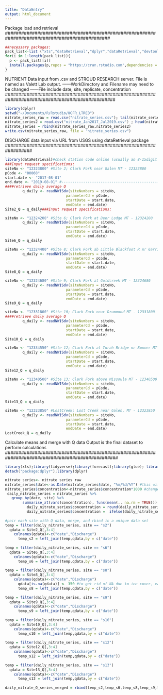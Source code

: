 ```yaml
---
title: "DataEntry"
output: html_document
---
```


###############################################################################################
Package load and retrieval
###############################################################################################
```r
##necessary packages: 
pack_list<-list ("xts","dataRetrieval","dplyr","dataRetrieval","devtools","DataCombine","lubridate","zoo")
for(i in 1:length(pack_list)){
  p <- pack_list[[i]]
  install.packages(p,repos = "https://cran.rstudio.com",dependencies = TRUE)
}
```

################################################################################################
NUTRIENT Data input from .csv and STROUD RESEARCH server. File is named as Valett Lab output.
------WorkDirectory and Filename may need to be changed
------File include date, site, replicate, concentration  
#################################################################################################
```r
library(dplyr)
setwd("~/Documents/R/Rstudio/UCFR_LTREB")
nitrate_series_raw = read.csv("nitrate_series.csv"); tail(nitrate_series,1)
nitrate_series2 = read.csv("nitrate_Jan2017_Jul2019.csv") ; head(nitrate_series2,1)
nitrate_series = rbind(nitrate_series_raw,nitrate_series2)
write.csv(nitrate_series_raw, file = "nitrate_series.csv")
```

##################################################################
DISCHARGE data input via URL from USGS using dataRetrieval package
##################################################################
```r
library(dataRetrieval)#check station code online (usually an 8-15digit numebr)
###Input request specifications:
siteNo <- "12323800" #Site 2; Clark Fork near Galen MT - 12323800
pCode <- "00060"
start.date <- "2017-08-01"
end.date <- "2019-08-01" #----------------------------------------------change end date accordingly
####retrieve daily average Q
        q_daily <- readNWISdv(siteNumbers = siteNo, 
                            parameterCd = pCode, 
                            startDate = start.date, 
                            endDate = end.date) 
Site2_Q = q_daily###Input request specifications:

siteNo <- "12324200" #Site 6; Clark Fork at Deer Lodge MT - 12324200
        q_daily <- readNWISdv(siteNumbers = siteNo, 
                            parameterCd = pCode, 
                            startDate = start.date, 
                            endDate = end.date) 
Site6_Q = q_daily

siteNo <- "12324400" #Site 8; Clark Fork ab Little Blackfoot R nr Garrison MT - 12324400
        q_daily <- readNWISdv(siteNumbers = siteNo, 
                            parameterCd = pCode, 
                            startDate = start.date, 
                            endDate = end.date) 
Site8_Q = q_daily

siteNo <- "12324680" #Site 9; Clark Fork at Goldcreek MT - 12324680
        q_daily <- readNWISdv(siteNumbers = siteNo, 
                            parameterCd = pCode, 
                            startDate = start.date, 
                            endDate = end.date) 
Site9_Q = q_daily

siteNo <- "12331800" #Site 10; Clark Fork near Drummond MT - 12331800
####retrieve daily average Q
        q_daily <- readNWISdv(siteNumbers = siteNo, 
                            parameterCd = pCode, 
                            startDate = start.date, 
                            endDate = end.date) 
Site10_Q = q_daily

siteNo <- "12334550" #Site 12; Clark Fork at Turah Bridge nr Bonner MT - 12334550
        q_daily <- readNWISdv(siteNumbers = siteNo, 
                            parameterCd = pCode, 
                            startDate = start.date, 
                            endDate = end.date) 
Site12_Q = q_daily

siteNo <- "12340500" #Site 13; Clark Fork above Missoula MT - 12340500
        q_daily <- readNWISdv(siteNumbers = siteNo, 
                            parameterCd = pCode, 
                            startDate = start.date, 
                            endDate = end.date) 
Site13_Q = q_daily

siteNo <- "12323850" #LostCreek; Lost Creek near Galen, MT - 12323850 
        q_daily <- readNWISdv(siteNumbers = siteNo, 
                            parameterCd = pCode, 
                            startDate = start.date, 
                            endDate = end.date) 
LostCreek_Q = q_daily

```  

##################################################################################################
Calculate means and merge with Q data
Output is the final dataset to perform calculations
##################################################################################################
```r
library(xts);library(tidyverse);library(forecast);library(glue); library(lubridate);
detach("package:dplyr");library(dplyr)

nitrate_series<- nitrate_series_raw
nitrate_series$date<-as.Date(nitrate_series$date, "%m/%d/%Y") #this will convert date into datetime format in case is needed.
nitrate_series$concentration<-nitrate_series$concentration*1000 #change units to mg/m3
 daily_nitrate_series = nitrate_series %>% 
   group_by(date, site) %>%
        summarise_at(vars(concentration), funs(mean(., na.rm = TRUE))) ###Average by date
          daily_nitrate_series$concentration = round(daily_nitrate_series$concentration,1)  
          daily_nitrate_series$concentration =  ifelse(daily_nitrate_series$concentration < 0, 1, daily_nitrate_series$concentration) ##Negative values are converted to low psotive numbers
                  
#pair each site with Q data, merge, and rbind in a unique data set
temp = filter(daily_nitrate_series, site == "s2")
  qdata = Site2_Q[,3:4]
    colnames(qdata)<-c("date","Discharge")
      temp_s2 = left_join(temp,qdata,by = c("date"))
      
temp = filter(daily_nitrate_series, site == "s6")
  qdata = Site6_Q[,3:4]
    colnames(qdata)<-c("date","Discharge")
      temp_s6 = left_join(temp,qdata,by = c("date"))
      
temp = filter(daily_nitrate_series, site == "s8")
  qdata = Site8_Q[,3:4]
    colnames(qdata)<-c("date","Discharge")
      qdata[is.na(qdata)] <- 350 #to get rid of NA due to ice cover, value is typical for winter on this site
      temp_s8 = left_join(temp,qdata,by = c("date"))
      
temp = filter(daily_nitrate_series, site == "s9")
  qdata = Site9_Q[,3:4]
    colnames(qdata)<-c("date","Discharge")
      temp_s9 = left_join(temp,qdata,by = c("date"))
      
temp = filter(daily_nitrate_series, site == "s10")
  qdata = Site10_Q[,3:4]
    colnames(qdata)<-c("date","Discharge")
      temp_s10 = left_join(temp,qdata,by = c("date"))
      
temp = filter(daily_nitrate_series, site == "s12")
  qdata = Site12_Q[,3:4]
    colnames(qdata)<-c("date","Discharge")
      temp_s12 = left_join(temp,qdata,by = c("date"))
      
temp = filter(daily_nitrate_series, site == "s13")
  qdata = Site13_Q[,3:4]
    colnames(qdata)<-c("date","Discharge")
      temp_s13 = left_join(temp,qdata,by = c("date"))
      
daily_nitrate_Q_series_merged = rbind(temp_s2,temp_s6,temp_s8,temp_s9,temp_s10,temp_s12,temp_s13)


```



